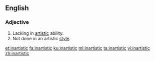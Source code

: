 ==English==

===Adjective===
{{en-adj}}

# Lacking in [[artistic]] ability.
# Not done in an artistic [[style]].

[[et:inartistic]]
[[fa:inartistic]]
[[ku:inartistic]]
[[ml:inartistic]]
[[ta:inartistic]]
[[vi:inartistic]]
[[zh:inartistic]]